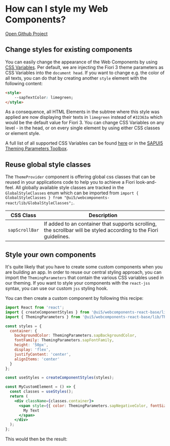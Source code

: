 

<Meta title="1 Welcome / Style Web Components" />

# How can I style my Web Components?
[Open Github Project](https://github.com/SAP/ui5-webcomponents-react)

## Change styles for existing components
You can easily change the appearance of the Web Components by using [CSS Variables](https://www.w3schools.com/Css/css3_variables.asp).
Per default, we are injecting the Fiori 3 theme parameters as CSS Variables into the `document head`.
If you want to change e.g. the color of all texts, you can do that by creating another `style` element with the following content:
```html
<style>
    --sapTextColor: limegreen;
</style>
```
As a consequence, all HTML Elements in the subtree where this style was applied are now displaying their texts in `limegreen` instead of `#32363a` which would be the default value for Fiori 3.
You can change CSS Variables on any level - in the head, or on every single element by using either CSS classes or element style.

A full list of all supported CSS Variables can be found [here](https://github.com/SAP/ui5-webcomponents-react/blob/master/packages/base/src/styling/sap_fiori_3.ts) 
or in the [SAPUI5 Theming Parameters Toolbox](https://sapui5.hana.ondemand.com/test-resources/sap/m/demokit/theming/webapp/index.html).

## Reuse global style classes
The `ThemeProvider` component is offering global css classes that can be reused in your applications code to help you to achieve a Fiori look-and-feel.
All globally available style classes are tracked in the `GlobalStyleClasses` enum which can be imported from `import { GlobalStyleClasses } from "@ui5/webcomponents-react/lib/GlobalStyleClasses";`.

|CSS Class|Description|
|---------|-----------|
|`sapScrollBar`|If added to an container that supports scrolling, the scrollbar will be styled according to the Fiori guidelines. |

## Style your own components
It's quite likely that you have to create some custom components when you are building an app.
In order to reuse our central styling approach, you can import the `ThemingParameters` that contain the various CSS variables used in our theming. If you want to style your components with the `react-jss` syntax, you can use our custom `jss` styling hook.


You can then create a custom component by following this recipe:
```jsx
import React from 'react';
import { createComponentStyles } from '@ui5/webcomponents-react-base/lib/createComponentStyles';
import { ThemingParameters } from '@ui5/webcomponents-react-base/lib/ThemingParameters';

const styles = {
  container: {
    backgroundColor: ThemingParameters.sapBackgroundColor,
    fontFamily: ThemingParameters.sapFontFamily,
    height: '50px',
    display: 'flex',
    justifyContent: 'center',
    alignItems: 'center'
  }
};

const useStyles = createComponentStyles(styles);

const MyCustomElement = () => {
  const classes = useStyles();
  return (
    <div className={classes.container}>
      <span style={{ color: ThemingParameters.sapNegativeColor, fontSize: ThemingParameters.sapFontLargeSize }}>
        My Text
      </span>
    </div>
  );
};
``` 
This would then be the result:
<ThemeProvider>
    <MyCustomElement />
</ThemeProvider>
